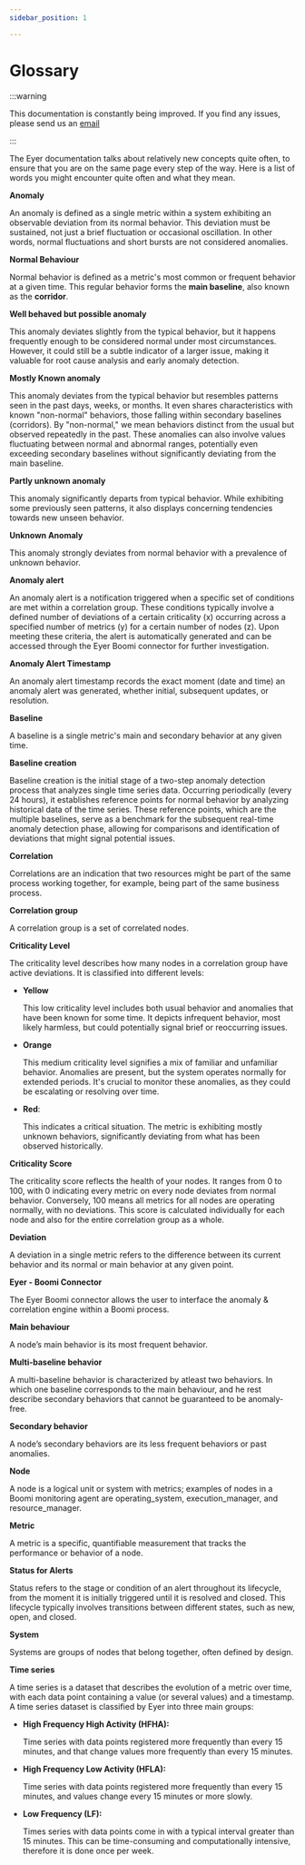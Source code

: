 ```yaml
---
sidebar_position: 1

---
```


# Glossary

:::warning

This documentation is constantly being improved. If you find any issues, please send us an [email](mailto:amarachi2812@gmail.com)

:::

The Eyer documentation talks about relatively new concepts quite often, to ensure that you are on the same page every step of the way. Here is a list of words you might encounter quite often and what they mean.

**Anomaly**

An anomaly is defined as a single metric within a system exhibiting an observable deviation from its normal behavior. This deviation must be sustained, not just a brief fluctuation or occasional oscillation. In other words, normal fluctuations and short bursts are not considered anomalies.

**Normal Behaviour**

Normal behavior is defined as a metric's most common or frequent behavior at a given time. This regular behavior forms the **main baseline**, also known as the **corridor**.

**Well behaved but possible anomaly**

This anomaly deviates slightly from the typical behavior, but it happens frequently enough to be considered normal under most circumstances. However, it could still be a subtle indicator of a larger issue, making it valuable for root cause analysis and early anomaly detection.

**Mostly Known anomaly**

This anomaly deviates from the typical behavior but resembles patterns seen in the past days, weeks, or months. It even shares characteristics with known "non-normal" behaviors, those falling within secondary baselines (corridors). By "non-normal," we mean behaviors distinct from the usual but observed repeatedly in the past. These anomalies can also involve values fluctuating between normal and abnormal ranges, potentially even exceeding secondary baselines without significantly deviating from the main baseline.

**Partly unknown anomaly**

This anomaly significantly departs from typical behavior. While exhibiting some previously seen patterns, it also displays concerning tendencies towards new unseen behavior.

**Unknown Anomaly**

This anomaly strongly deviates from normal behavior with a prevalence of unknown behavior.

**Anomaly alert**

An anomaly alert is a notification triggered when a specific set of conditions are met within a correlation group. These conditions typically involve a defined number of deviations of a certain criticality (x) occurring across a specified number of metrics (y) for a certain number of nodes (z). Upon meeting these criteria, the alert is automatically generated and can be accessed through the Eyer Boomi connector for further investigation.

**Anomaly Alert Timestamp**

An anomaly alert timestamp records the exact moment (date and time) an anomaly alert was generated, whether initial, subsequent updates, or resolution.

**Baseline**

A baseline is a single metric's main and secondary behavior at any given time.

**Baseline creation**

Baseline creation is the initial stage of a two-step anomaly detection process that analyzes single time series data. Occurring periodically (every 24 hours), it establishes reference points for normal behavior by analyzing historical data of the time series. These reference points,  which are the multiple baselines, serve as a benchmark for the subsequent real-time anomaly detection phase, allowing for comparisons and identification of deviations that might signal potential issues.

**Correlation**

Correlations are an indication that two resources might be part of the same process working together, for example, being part of the same business process. 

**Correlation group**

 A correlation group is a set of correlated nodes.

**Criticality Level**

The criticality level describes how many nodes in a correlation group have active deviations. It is classified into different levels:



* **Yellow**

    This low criticality level includes both usual behavior and anomalies that have been known for some time. It depicts infrequent behavior, most likely harmless, but could potentially signal brief or reoccurring issues.

* **Orange**

    This medium criticality level signifies a mix of familiar and unfamiliar behavior. Anomalies are present, but the system operates normally for extended periods. It's crucial to monitor these anomalies, as they could be escalating or resolving over time.

* **Red**: 

    This indicates a critical situation. The metric is exhibiting mostly unknown behaviors, significantly deviating from what has been observed historically.


**Criticality Score**

The criticality score reflects the health of your nodes. It ranges from 0 to 100, with 0 indicating every metric on every node deviates from normal behavior. Conversely, 100 means all metrics for all nodes are operating normally, with no deviations. This score is calculated individually for each node and also for the entire correlation group as a whole.

**Deviation**

A deviation in a single metric refers to the difference between its current behavior and its normal or main behavior at any given point.

**Eyer - Boomi Connector**

The Eyer Boomi connector allows the user to interface the anomaly & correlation engine within a Boomi process.

**Main behaviour**

A node’s main behavior is its most frequent behavior. 

**Multi-baseline behavior**

A multi-baseline behavior is characterized by atleast two behaviors. In which one baseline corresponds to the main behaviour, and he rest describe secondary behaviors that cannot be guaranteed to be anomaly-free. 

**Secondary behavior**

A node’s secondary behaviors are its less frequent behaviors or past anomalies. 

**Node**

A node is a logical unit or system with metrics; examples of nodes in a Boomi monitoring agent are operating_system, execution_manager, and resource_manager.

**Metric**

A metric is a specific, quantifiable measurement that tracks the performance or behavior of a node. 

**Status for Alerts**

Status refers to the stage or condition of an alert throughout its lifecycle, from the moment it is initially triggered until it is resolved and closed. This lifecycle typically involves transitions between different states, such as new, open, and closed.

**System**

Systems are groups of nodes that belong together, often defined by design.

**Time series**

A time series is a dataset that describes the evolution of a metric over time, with each data point containing a value (or several values) and a timestamp.  A time series dataset is classified by Eyer into three main groups:



* **High Frequency High Activity (HFHA):**

    Time series with data points registered more frequently than every 15 minutes, and that change values more frequently than every 15 minutes. 

* **High Frequency Low Activity (HFLA):**

    Time series with data points registered more frequently than every 15 minutes, and values change every 15 minutes or more slowly.

* **Low Frequency (LF):**

    Times series with data points come in with a typical interval greater than 15 minutes. This can be time-consuming and computationally intensive, therefore it is done once per week.
